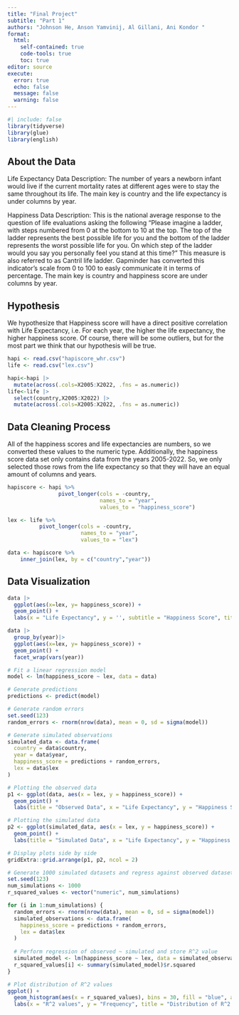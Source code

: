 ---
title: "Final Project"
subtitle: "Part 1"
authors: "Johnson He, Anson Yamvinij, Al Gillani, Ani Kondor "
format: 
  html:
    self-contained: true
    code-tools: true
    toc: true
editor: source
execute: 
  error: true
  echo: false
  message: false
  warning: false
---

```{r setup}
#| include: false
library(tidyverse)
library(glue)
library(english)

```

## About the Data

Life Expectancy Data Description: The number of years a newborn infant would live if the current mortality rates at different ages were to stay the same throughout its life. The main key is country and the life expectancy is under columns by year.

Happiness Data Description: This is the national average response to the question of life evaluations asking the following “Please imagine a ladder, with steps numbered from 0 at the bottom to 10 at the top. The top of the ladder represents the best possible life for you and the bottom of the ladder represents the worst possible life for you. On which step of the ladder would you say you personally feel you stand at this time?” This measure is also referred to as Cantril life ladder. Gapminder has converted this indicator's scale from 0 to 100 to easly communicate it in terms of percentage. The main key is country and happiness score are under columns by year.

## Hypothesis
We hypothesize that Happiness score will have a direct positive correlation with Life Expectancy, i.e. For each year, the higher the life expectancy, the higher happiness score. Of course, there will be some outliers, but for the most part we think that our hypothesis will be true.
```{r}
hapi <- read.csv("hapiscore_whr.csv")
life <- read.csv("lex.csv")
```

```{r}
hapi<-hapi |>
  mutate(across(.cols=X2005:X2022, .fns = as.numeric)) 
life<-life |>
  select(country,X2005:X2022) |>
  mutate(across(.cols=X2005:X2022, .fns = as.numeric)) 
```
## Data Cleaning Process
All of the happiness scores and life expectancies are numbers, so we converted these values to the numeric type. Additionally, the happiness score data set only contains data from the years 2005-2022. So, we only selected those rows from the life expectancy so that they will have an equal amount of columns and years.

```{r}
hapiscore <- hapi %>% 
                pivot_longer(cols = -country, 
                             names_to = "year", 
                             values_to = "happiness_score")

lex <- life %>% 
          pivot_longer(cols = -country, 
                       names_to = "year", 
                       values_to = "lex")

```

```{r}
data <- hapiscore %>%
    inner_join(lex, by = c("country","year"))
```

## Data Visualization
```{r}
data |>
  ggplot(aes(x=lex, y= happiness_score)) +
  geom_point() +
  labs(x = "Life Expectancy", y = '', subtitle = "Happiness Score", title = "Life Expectancy v.s Happiness Score")
```
```{r}
data |>
  group_by(year)|>
  ggplot(aes(x=lex, y= happiness_score)) +
  geom_point() +
  facet_wrap(vars(year))
```
```{r}
# Fit a linear regression model
model <- lm(happiness_score ~ lex, data = data)

# Generate predictions
predictions <- predict(model)

# Generate random errors
set.seed(123)
random_errors <- rnorm(nrow(data), mean = 0, sd = sigma(model))

# Generate simulated observations
simulated_data <- data.frame(
  country = data$country,
  year = data$year,
  happiness_score = predictions + random_errors,
  lex = data$lex
)

# Plotting the observed data
p1 <- ggplot(data, aes(x = lex, y = happiness_score)) +
  geom_point() +
  labs(title = "Observed Data", x = "Life Expectancy", y = "Happiness Score")

# Plotting the simulated data
p2 <- ggplot(simulated_data, aes(x = lex, y = happiness_score)) +
  geom_point() +
  labs(title = "Simulated Data", x = "Life Expectancy", y = "Happiness Score")

# Display plots side by side
gridExtra::grid.arrange(p1, p2, ncol = 2)

# Generate 1000 simulated datasets and regress against observed dataset
set.seed(123)
num_simulations <- 1000
r_squared_values <- vector("numeric", num_simulations)

```
```{r}
for (i in 1:num_simulations) {
  random_errors <- rnorm(nrow(data), mean = 0, sd = sigma(model))
  simulated_observations <- data.frame(
    happiness_score = predictions + random_errors,
    lex = data$lex
  )
  
  # Perform regression of observed ~ simulated and store R^2 value
  simulated_model <- lm(happiness_score ~ lex, data = simulated_observations)
  r_squared_values[i] <- summary(simulated_model)$r.squared
}

# Plot distribution of R^2 values
ggplot() +
  geom_histogram(aes(x = r_squared_values), bins = 30, fill = "blue", alpha = 0.7) +
  labs(x = "R^2 values", y = "Frequency", title = "Distribution of R^2 values from simulated regressions")

```

